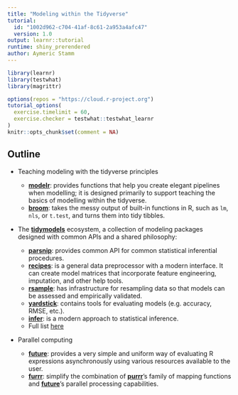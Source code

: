 ```yaml
---
title: "Modeling within the Tidyverse"
tutorial:
  id: "1002d962-c704-41af-8c61-2a953a4afc47"
  version: 1.0
output: learnr::tutorial
runtime: shiny_prerendered
author: Aymeric Stamm
---
```


```r
library(learnr)
library(testwhat)
library(magrittr)

options(repos = "https://cloud.r-project.org")
tutorial_options(
  exercise.timelimit = 60,
  exercise.checker = testwhat::testwhat_learnr
)
knitr::opts_chunk$set(comment = NA)
```

## Outline

- Teaching modeling with the tidyverse principles
  - [**modelr**](https://modelr.tidyverse.org): provides functions that help you create elegant pipelines when modelling; it is designed primarily to support teaching the basics of modelling within the tidyverse.
  - [**broom**](https://broom.tidyverse.org): takes the messy output of built-in functions in R, such as `lm`, `nls`, or `t.test`, and turns them into tidy tibbles.

- The [**tidymodels**](https://github.com/tidymodels) ecosystem, a collection of modeling packages designed with common APIs and a shared philosophy:
  
    - [**parsnip**](https://tidymodels.github.io/parsnip/index.html): provides common API for common statistical inferential procedures.
    - [**recipes**](https://tidymodels.github.io/recipes/index.html): is a general data preprocessor with a modern interface. It can create model matrices that incorporate feature engineering, imputation, and other help tools.
    - [**rsample**](https://tidymodels.github.io/rsample/index.html): has infrastructure for resampling data so that models can be assessed and empirically validated.
    - [**yardstick**](https://tidymodels.github.io/yardstick/): contains tools for evaluating models (e.g. accuracy, RMSE, etc.).
    - [**infer**](https://infer.netlify.com/index.html): is a modern approach to statistical inference.
    - Full list [here](https://github.com/tidymodels/tidymodels)

- Parallel computing
  
    - [**future**](https://cran.r-project.org/web/packages/future/index.html): provides a very simple and uniform way of evaluating R expressions asynchronously using various resources available to the user.
    - [**furrr**](https://davisvaughan.github.io/furrr/): simplify the combination of [**purrr**](https://purrr.tidyverse.org)’s family of mapping functions and [**future**](https://cran.r-project.org/web/packages/future/index.html)’s parallel processing capabilities.
